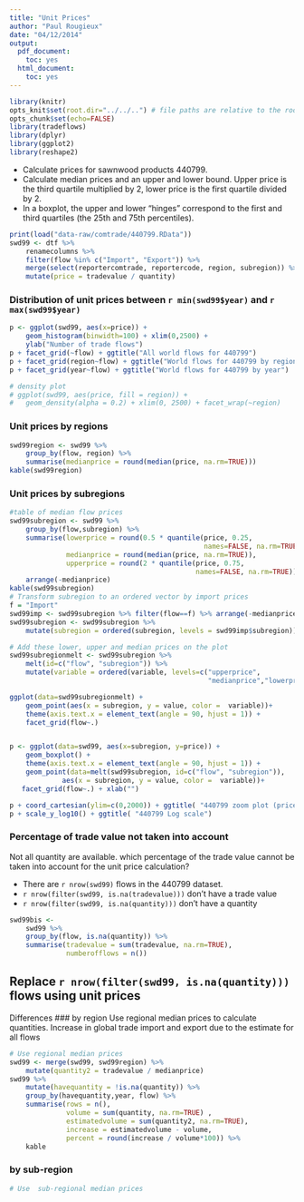 ```yaml
---
title: "Unit Prices"
author: "Paul Rougieux"
date: "04/12/2014"
output:
  pdf_document:
    toc: yes
  html_document:
    toc: yes
---
```

```r
library(knitr)
opts_knit$set(root.dir="../../..") # file paths are relative to the root of the project directory
opts_chunk$set(echo=FALSE)
library(tradeflows)
library(dplyr)
library(ggplot2)
library(reshape2)
``` 

* Calculate prices for sawnwood products 440799.
* Calculate median prices and an upper and lower bound. Upper price is the third quartile multiplied by 2, lower price is the first quartile divided by 2.
* In a boxplot, the upper and lower "hinges" correspond to the first and third quartiles (the 25th and 75th percentiles).


```r
print(load("data-raw/comtrade/440799.RData"))
swd99 <- dtf %>% 
    renamecolumns %>%
    filter(flow %in% c("Import", "Export")) %>%
    merge(select(reportercomtrade, reportercode, region, subregion)) %>%
    mutate(price = tradevalue / quantity)
```

### Distribution of unit prices between `r min(swd99$year)` and `r max(swd99$year)`
```r
p <- ggplot(swd99, aes(x=price)) + 
    geom_histogram(binwidth=100) + xlim(0,2500) +
    ylab("Number of trade flows")
p + facet_grid(~flow) + ggtitle("All world flows for 440799")
p + facet_grid(region~flow) + ggtitle("World flows for 440799 by regions")
p + facet_grid(year~flow) + ggtitle("World flows for 440799 by year")

# density plot
# ggplot(swd99, aes(price, fill = region)) +
#   geom_density(alpha = 0.2) + xlim(0, 2500) + facet_wrap(~region)
```
### Unit prices by regions
```r
swd99region <- swd99 %>%
    group_by(flow, region) %>%
    summarise(medianprice = round(median(price, na.rm=TRUE)))
kable(swd99region)
```

### Unit prices by subregions
```r
#table of median flow prices
swd99subregion <- swd99 %>% 
    group_by(flow,subregion) %>%
    summarise(lowerprice = round(0.5 * quantile(price, 0.25, 
                                                names=FALSE, na.rm=TRUE)),
              medianprice = round(median(price, na.rm=TRUE)),
              upperprice = round(2 * quantile(price, 0.75,
                                              names=FALSE, na.rm=TRUE))) %>%
    arrange(-medianprice)
kable(swd99subregion)
# Transform subregion to an ordered vector by import prices
f = "Import"
swd99imp <- swd99subregion %>% filter(flow==f) %>% arrange(-medianprice)
swd99subregion <- swd99subregion %>% 
    mutate(subregion = ordered(subregion, levels = swd99imp$subregion)) 

# Add these lower, upper and median prices on the plot
swd99subregionmelt <- swd99subregion %>% 
    melt(id=c("flow", "subregion")) %>%
    mutate(variable = ordered(variable, levels=c("upperprice",
                                                 "medianprice","lowerprice" )))

ggplot(data=swd99subregionmelt) +
    geom_point(aes(x = subregion, y = value, color =  variable))+
    theme(axis.text.x = element_text(angle = 90, hjust = 1)) +
    facet_grid(flow~.)


p <- ggplot(data=swd99, aes(x=subregion, y=price)) +
    geom_boxplot() + 
    theme(axis.text.x = element_text(angle = 90, hjust = 1)) +
    geom_point(data=melt(swd99subregion, id=c("flow", "subregion")),
             aes(x = subregion, y = value, color =  variable))+
   facet_grid(flow~.) + xlab("")

p + coord_cartesian(ylim=c(0,2000)) + ggtitle( "440799 zoom plot (price<2000$)") 
p + scale_y_log10() + ggtitle( "440799 Log scale") 
```

### Percentage of trade value not taken into account
Not all quantity are available. which percentage of the trade value cannot be taken into account for the unit price calculation? 

* There are `r nrow(swd99)` flows in the 440799 dataset. 
* `r nrow(filter(swd99, is.na(tradevalue)))` don't have a trade value
* `r nrow(filter(swd99, is.na(quantity)))` don't have a quantity

```r
swd99bis <- 
    swd99 %>% 
    group_by(flow, is.na(quantity)) %>%
    summarise(tradevalue = sum(tradevalue, na.rm=TRUE),
              numberofflows = n()) 
```

## Replace `r nrow(filter(swd99, is.na(quantity)))` flows using unit prices
Differences 
### by region
Use regional median prices to calculate quantities.
Increase in global trade import and export due to the estimate for all flows
```r
# Use regional median prices
swd99 <- merge(swd99, swd99region) %>%
    mutate(quantity2 = tradevalue / medianprice)
swd99 %>%
    mutate(havequantity = !is.na(quantity)) %>%
    group_by(havequantity,year, flow) %>%
    summarise(rows = n(),
              volume = sum(quantity, na.rm=TRUE) ,
              estimatedvolume = sum(quantity2, na.rm=TRUE),
              increase = estimatedvolume - volume,
              percent = round(increase / volume*100)) %>%
    kable


```

### by sub-region
```r
# Use  sub-regional median prices

```


